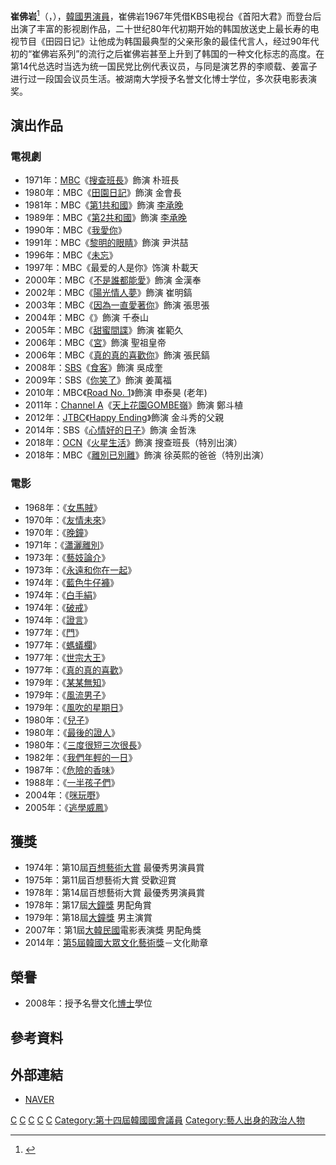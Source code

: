{{藝人
|姓名 = 崔佛岩
|類型 = 男演員
|圖片 =Choi Bool-am from acrofan.jpg
|圖片尺寸 = 
|圖片簡介 = 
|本名 = 崔英漢（최영한）<ref>{{cite news|url=https://newslibrary.naver.com/viewer/index.nhn?articleId=1978012100209205001&editNo=2&printCount=1&publishDate=1978-01-21&officeId=00020&pageNo=5&printNo=17323&publishType=00020|title=大衆文化의 스타들 (1) 崔佛岩 論|publisher=[[東亞日報|東亞日報]]|author=崔禎鎬|date=1978-01-21|accessdate=2021-07-25|archive-date=2021-07-25|archive-url=https://web.archive.org/web/20210725151525/https://newslibrary.naver.com/viewer/index.nhn?articleId=1978012100209205001&editNo=2&printCount=1&publishDate=1978-01-21&officeId=00020&pageNo=5&printNo=17323&publishType=00020|dead-url=no}}</ref>
|外文名 = 최불암
|外文 = ko
|羅馬拼音 = Choi Bool Am
|英文名 =
|暱稱 =
|其他藝名 = 
|國籍 = {{KOR}}
|出生日期 = {{birth_date_and_age|1940|6|15}}
|出生地點 = {{KOR-JPN}}[[京畿道|京畿道]][[仁川廣域市|仁川府]]{{link-ko|金谷洞|금창동}}
|宗教信仰 = 
|語言 = [[韓語|韓語]]
|職業 = [[演員|演員]]
|教育程度 = [[漢陽大學|漢陽大學]]戲劇電影學系
| 配偶 = {{marriage|{{lk|金敏子|김민자}}|1970|}}<ref>{{cite news|url=https://newslibrary.naver.com/viewer/index.nhn?articleId=1970063000099206021&editNo=1&printCount=1&publishDate=1970-06-30&officeId=00009&pageNo=6&printNo=1323&publishType=00020|title=溫陽으로新婚여행 崔佛岩·金敏子커플|publisher={{lk|每日經濟新聞 (韓國)|매일경제신문|每日經濟}}|date=1970-06-30|accessdate=2021-07-25|archive-date=2021-07-25|archive-url=https://web.archive.org/web/20210725151523/https://newslibrary.naver.com/viewer/index.nhn?articleId=1970063000099206021&editNo=1&printCount=1&publishDate=1970-06-30&officeId=00009&pageNo=6&printNo=1323&publishType=00020|dead-url=no}}</ref>
|出道作品 = 
|出道日期 = 1965年
|代表作品 = 
|活躍年代 =
|唱片公司 = 
|經紀公司 = 
|相關團體 = 
|網站 = 
|imdb = 1095815
}}

'''崔佛岩'''<ref>{{cite news|url=https://newslibrary.naver.com/viewer/index.nhn?articleId=1982051000329212012&editNo=2&printCount=1&publishDate=1982-05-10&officeId=00032&pageNo=12&printNo=11264&publishType=00020|title=MBC·KBS,韓美修交百周(한미수교백주) 특집 드라머「實錄(실록) 韓美(한미) 1백년」·「脈土(맥토)」放映(방영)|publisher=[[京鄉新聞|京鄉新聞]]|date=1982-05-10|accessdate=2021-02-25}}</ref>（{{lang-ko|최불암}}，{{bd|1940年|6月15日}}），[[韓國|韓國]][[男演員|男演員]]，崔佛岩1967年凭借KBS电视台《首阳大君》而登台后出演了丰富的影视剧作品，二十世纪80年代初期开始的韩国放送史上最长寿的电视节目《田园日记》让他成为韩国最典型的父亲形象的最佳代言人，经过90年代初的“崔佛岩系列”的流行之后崔佛岩甚至上升到了韩国的一种文化标志的高度。在第14代总选时当选为统一国民党比例代表议员，与同是演艺界的李顺载、姜富子进行过一段国会议员生活。被湖南大学授予名誉文化博士学位，多次获电影表演奖。

== 演出作品 ==
=== 電視劇 ===
*1971年：[[文化廣播_(韓國)|MBC]]《[[搜查班長|搜查班長]]》飾演 朴班長
*1980年：MBC《[[田園日記_(電視劇)|田園日記]]》飾演 金會長
*1981年：MBC《[[第1共和國_(電視劇)|第1共和國]]》飾演 [[李承晚|李承晚]]
*1989年：MBC《[[第2共和國_(電視劇)|第2共和國]]》飾演 [[李承晚|李承晚]]
*1990年：MBC《[[我愛你_(電視劇)|我愛你]]》
*1991年：MBC《[[黎明的眼睛|黎明的眼睛]]》飾演 尹洪喆
*1996年：MBC《[[未忘|未忘]]》
*1997年：MBC《最爱的人是你》饰演 朴載天
*2000年：MBC《[[不是誰都能愛_(2000年電視劇)|不是誰都能愛]]》飾演 金漢奉
*2002年：MBC《[[陽光情人夢|陽光情人夢]]》飾演 崔明鎬
*2003年：MBC《[[因為一直愛著你|因為一直愛著你]]》飾演 張思張
*2004年：MBC《{{link-ko|英雄時代_(電視劇)|영웅시대_(2004년_드라마)|英雄時代}}》飾演 千泰山
*2005年：MBC《[[甜蜜間諜|甜蜜間諜]]》飾演 崔範久
*2006年：MBC《[[宮_(2006年電視劇)|宮]]》飾演 聖祖皇帝
*2006年：MBC《[[真的真的喜歡你|真的真的喜歡你]]》飾演 張民鎬
*2008年：[[SBS_(韓國)|SBS]]《[[食客_(電視劇)|食客]]》飾演 吳成奎
*2009年：SBS《[[你笑了|你笑了]]》飾演 姜萬福
*2010年：MBC《[[Road_No._1|Road No. 1]]》飾演 申泰昊 (老年)
*2011年：[[Channel_A|Channel A]]《[[天上花園GOMBE嶺|天上花園GOMBE嶺]]》飾演 鄭斗植
*2012年：[[JTBC|JTBC]]《[[Happy_Ending|Happy Ending]]》飾演 金斗秀的父親
*2014年：SBS《[[心情好的日子|心情好的日子]]》飾演 金哲洙
*2018年：[[OCN|OCN]]《[[火星生活_(韓國電視劇)|火星生活]]》飾演 搜查班長（特別出演）
*2018年：MBC《[[離別已別離|離別已別離]]》飾演 徐英熙的爸爸（特別出演）

=== 電影 ===
*1968年：《[[女馬賊|女馬賊]]》
*1970年：《[[友情未來|友情未來]]》
*1970年：《[[晚鐘(電影)|晚鐘]]》
*1971年：《[[瀟灑離別|瀟灑離別]]》
*1973年：《[[藝妓論介|藝妓論介]]》
*1973年：《[[永遠和你在一起|永遠和你在一起]]》
*1974年：《[[藍色牛仔褲|藍色牛仔褲]]》
*1974年：《[[白手絹|白手絹]]》
*1974年：《[[破戒|破戒]]》
*1974年：《[[證言_(電影)|證言]]》
*1977年：《[[門(電影)|門]]》
*1977年：《[[螞蟻欄|螞蟻欄]]》
*1977年：《[[世宗大王(電影)|世宗大王]]》
*1977年：《[[真的真的喜歡|真的真的喜歡]]》
*1979年：《[[某某無知|某某無知]]》
*1979年：《[[風流男子|風流男子]]》
*1979年：《[[風吹的星期日|風吹的星期日]]》
*1980年：《[[兒子(電影)|兒子]]》
*1980年：《[[最後的證人_(1980年電影)|最後的證人]]》
*1980年：《[[三度很短三次很長|三度很短三次很長]]》
*1982年：《[[我們年輕的一日|我們年輕的一日]]》
*1987年：《[[危險的香味|危險的香味]]》
*1988年：《[[一半孩子們|一半孩子們]]》
*2004年：《[[咪玩嘢|咪玩嘢]]》
*2005年：《[[逃學威鳳|逃學威鳳]]》

== 獲獎 ==
*1974年：第10屆[[百想藝術大賞|百想藝術大賞]] 最優秀男演員賞
*1975年：第11屆百想藝術大賞 受歡迎賞
*1978年：第14屆百想藝術大賞 最優秀男演員賞
*1978年：第17屆[[大鐘獎|大鐘獎]] 男配角賞
*1979年：第18屆[[大鐘獎|大鐘獎]] 男主演賞
*2007年：第1屆[[大韓民國|大韓民國]]電影表演獎 男配角獎
*2014年：[[韓國大眾文化藝術獎|第5屆韓國大眾文化藝術獎]]－文化勛章

== 榮譽 ==
*2008年：{{link-ko|湖南大學（韓國大學）|호남대학교|湖南大學}}授予名譽文化[[博士|博士]]學位

== 參考資料 ==
{{reflist}}

== 外部連結 ==
*[http://people.search.naver.com/search.naver?where=nexearch&sm=tab_ppn&query=%ED%83%A4%EB%9F%B0%ED%8A%B8%EC%B5%9C%EB%B6%88%EC%95%94&os=95071&ie=utf8&key=PeopleService NAVER] {{Wayback|url=http://people.search.naver.com/search.naver?where=nexearch&sm=tab_ppn&query=%ED%83%A4%EB%9F%B0%ED%8A%B8%EC%B5%9C%EB%B6%88%EC%95%94&os=95071&ie=utf8&key=PeopleService |date=20200328101006 }}{{ko}}

{{百想藝術大賞電視部門男子最優秀演技}}
{{大鐘獎最佳男主角}}
{{大鐘獎最佳男配角}}
{{韓國電影評論家協會獎最佳男主角}}
{{MBC演技大獎得主}}
[[Category:韓國電視演員|C]]
[[Category:韓國電影演員|C]]
[[Category:漢陽大學校友|C]]
[[Category:仁川廣域市出身人物|C]]
[[Category:崔姓|C]]
[[Category:第十四屆韓國國會議員|Category:第十四屆韓國國會議員]]
[[Category:藝人出身的政治人物|Category:藝人出身的政治人物]]